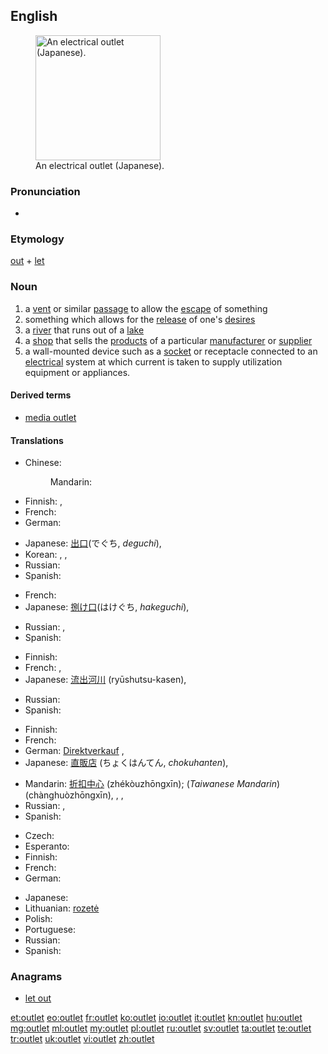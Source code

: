 {{wikipedia}}
==English==
[[Image:OutletGround.jpg|thumb|200px|right|An electrical outlet (Japanese).]]

===Pronunciation===
* {{audio|en-us-outlet.ogg|Audio (US)}}

===Etymology===
[[out]] + [[let]]

===Noun===
{{en-noun}}

# a [[vent]] or similar [[passage]] to allow the [[escape]] of something
# something which allows for the [[release]] of one's [[desire]]s
# a [[river]] that runs out of a [[lake]]
# a [[shop]] that sells the [[product]]s of a particular [[manufacturer]] or [[supplier]]
# a wall-mounted device such as a [[socket]] or receptacle connected to an [[electrical]] system at which current is taken to supply utilization equipment or appliances.

====Derived terms====
* [[media outlet]]

====Translations====
{{trans-top|vent}}
* Chinese:
*: Mandarin: {{t|cmn|出口|tr=chūkǒu|sc=Hani}}
* Finnish: {{t+|fi|luukku}}, {{t+|fi|aukko}}
* French: {{t+|fr|issue|f}}
* German: {{t|de|Ausgang|m}}
{{trans-mid}}
* Japanese: [[出口]](でぐち, ''deguchi''), {{t|ja|出口|tr=でぐち, deguchi|sc=Jpan}}
* Korean: {{t-|ko|출구 (chulgu)|sc=Hang}}, {{t|ko|출구|tr=chulgu|sc=Kore}}, {{t|ko|出口|sc=Kore}}
* Russian: {{t|ru|выход|m|tr=výxod|sc=Cyrl}}
* Spanish: {{t+|es|salida|f}}
{{trans-bottom}}

{{trans-top|release of desires}}
* French: {{t+|fr|exutoire|m}}
* Japanese: [[捌け口]](はけぐち, ''hakeguchi''), {{t|ja|捌け口|tr=はけぐち, hakeguchi|sc=Jpan}}
{{trans-mid}}
* Russian: {{t|ru|выход|m|tr=výxod|sc=Cyrl}}, {{t|ru|отдушина|f|tr=otdúšina|sc=Cyrl}}
* Spanish: {{t-|es|desahogo}}
{{trans-bottom}}

{{trans-top|river}}
* Finnish: {{t-|fi|laskujoki}}
* French: {{t+|fr|exutoire|m}}, {{t+|fr|dérivatif|m}}
* Japanese: [[流出河川]] (ryūshutsu-kasen), {{t|ja|流出河川|tr=りゅうしゅつかせん, ryūshutsu-kasen|sc=Jpan}}
{{trans-mid}}
* Russian: {{t|ru|сток|m|tr=stok|sc=Cyrl}}
* Spanish: {{t-|es|salida al lago|f}}
{{trans-bottom}}

{{trans-top|shop}}
* Finnish: {{t+|fi|liike}}
* French: {{t+|fr|magasin d’usine|m}}
* German: [[Direktverkauf]] {{m}}, {{t|de|Direktverkauf|m}}
* Japanese: [[直販店]] (ちょくはんてん, ''chokuhanten''), {{t|ja|直販店|tr=ちょくはんてん, chokuhanten|sc=Jpan}}
{{trans-mid}}
* Mandarin: [[折扣中心]] (zhékòuzhōngxīn); (''Taiwanese Mandarin'') {{zh-ts|暢貨中心|畅货中心}} (chànghuòzhōngxīn), {{t|cmn|折扣中心|tr=zhékòuzhōngxīn|sc=Hani}}, {{t|cmn|暢貨中心|sc=Hani}}, {{t|cmn| 畅货中心|tr=chànghuòzhōngxīn|sc=Hani}} {{qualifier|Taiwan}}
* Russian: {{t|ru|торговая точка|f|tr=torgóvaja tóčka|sc=Cyrl}}, {{t|ru|магазин|m|tr=magazín|sc=Cyrl}}
* Spanish: {{t-|es|minorista de marca|m}}
{{trans-bottom}}

{{trans-top|wall-mounted socket}}
* Czech: {{t+|cs|zásuvka|f}}
* Esperanto: {{t-|eo|kontaktingo}}
* Finnish: {{t+|fi|pistorasia}}
* French: {{t+|fr|prise de courant|f}}
* German: {{t+|de|Steckdose|f}}
{{trans-mid}}
* Japanese: {{t+|ja|コンセント|tr=konsento}}
* Lithuanian: [[rozetė]] {{f}}
* Polish: {{t+|pl|gniazdko|n}}
* Portuguese: {{t+|pt|tomada|f}}
* Russian: {{t+|ru|розетка}}
* Spanish: {{t+|es|enchufe|m}}
{{trans-bottom}}

===Anagrams===
* [[let out#English|let out]]

[[et:outlet]]
[[eo:outlet]]
[[fr:outlet]]
[[ko:outlet]]
[[io:outlet]]
[[it:outlet]]
[[kn:outlet]]
[[hu:outlet]]
[[mg:outlet]]
[[ml:outlet]]
[[my:outlet]]
[[pl:outlet]]
[[ru:outlet]]
[[sv:outlet]]
[[ta:outlet]]
[[te:outlet]]
[[tr:outlet]]
[[uk:outlet]]
[[vi:outlet]]
[[zh:outlet]]
